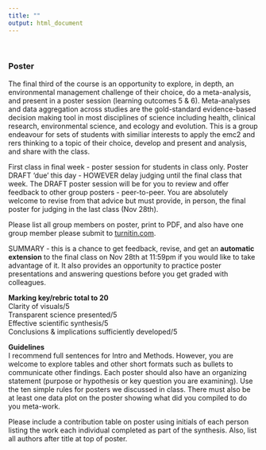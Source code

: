 ```yaml
---
title: ""
output: html_document
---
```

<br>

### Poster  
The final third of the course is an opportunity to explore, in depth, an environmental management challenge of their choice, do a meta-analysis, and present in a poster session (learning outcomes 5 & 6).  Meta-analyses and data aggregation across studies are the gold-standard evidence-based decision making tool in most disciplines of science including health, clinical research, environmental science, and ecology and evolution. This is a group endeavour for sets of students with similiar interests to apply the emc2 and rers thinking to a topic of their choice, develop and present and analysis, and share with the class.  

First class in final week - poster session for students in class only. Poster DRAFT 'due' this day - HOWEVER delay judging until the final class that week.  The DRAFT poster session will be for you to review and offer feedback to other group posters - peer-to-peer. You are absolutely welcome to revise from that advice but must provide, in person, the final poster for judging in the last class (Nov 28th).  

Please list all group members on poster, print to PDF, and also have one group member please submit to [turnitin.com](https://www.turnitin.com).    

SUMMARY - this is a chance to get feedback, revise, and get an **automatic extension** to the final class on Nov 28th at 11:59pm  if you would like to take advantage of it.  It also provides an opportunity to practice poster presentations and answering questions before you get graded with colleagues.  


**Marking key/rebric total to 20**  
Clarity of visuals/5    
Transparent science presented/5  
Effective scientific synthesis/5    
Conclusions & implications sufficiently developed/5  

**Guidelines**  
I recommend full sentences for Intro and Methods. However, you are welcome to explore tables and other short formats such as bullets to communicate other findings.  Each poster should also have an organizing statement (purpose or hypothesis or key question you are examining).  Use the ten simple rules for posters we discussed in class.  There must also be at least one data plot on the poster showing what did you compiled to do you meta-work.  

Please include a contribution table on poster using initials of each person listing the work each individual completed as part of the synthesis.  Also, list all authors after title at top of poster.  

